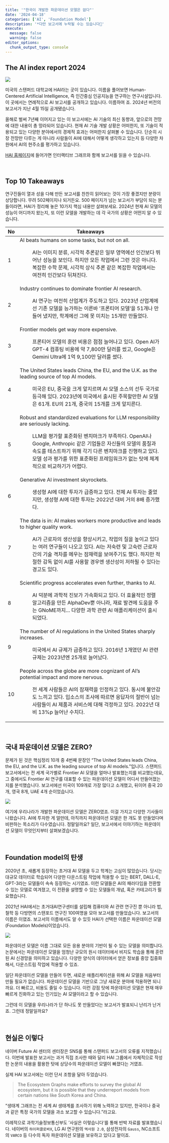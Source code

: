```yaml
---
title: '"한국이 개발한 파운데이션 모델은 없다"'
date: '2024-04-18'
categories: ['AI', 'Foundation Model']
description: '*다만 보고서에 누락될 수는 있습니다🤪'
execute: 
  message: false
  warning: false
editor_options: 
  chunk_output_type: console
---
```


## The AI index report 2024

![](/image/AIIndex_2024.jpeg)

미국의 스탠퍼드 대학교에 HAI라는 곳이 있습니다. 이름을 풀어보면 Human-Centered Artificial Intelligence, 즉 인간중심 인공지능을 연구하는 연구시설입니다. 이 곳에서는 연례적으로 AI 보고서를 공개하고 있습니다. 이름하여 <The AI index Report>죠. 2024년 버전의 보고서가 지난 4월 15일 공개됐습니다.

올해로 벌써 7년째 이어지고 있는 이 보고서에는 AI 기술의 최신 동향과, 앞으로의 전망에 대한 내용이 총 망라되어 있습니다. 현재 AI 기술 개발 상황은 어떠한지, 또 기술이 적용되고 있는 다양한 분야에서의 경제적 효과는 어떠한지 살펴볼 수 있습니다. 단순히 시장 전망만 다루는 게 아니라 사람들이 AI에 대해서 어떻게 생각하고 있는지 등 다양한 차원에서 AI의 현주소를 평가하고 있습니다.

[HAI 홈페이지](https://aiindex.stanford.edu/report/)에 들어가면 인터랙티브 그래프와 함께 보고서를 읽을 수 있습니다.

<br/>

## Top 10 Takeaways

연구진들이 열과 성을 다해 만든 보고서를 찬찬히 읽어보는 것이 가장 좋겠지만 분량이 상당합니다. 무려 502페이지나 되거든요. 500 페이지가 넘는 보고서가 부담이 되는 분들이라면, HAI가 정리해 놓은 10가지 핵심 내용만 살펴보세요. 2024년 현재 AI 모델의 성능이 어디까지 왔는지, 또 이런 모델을 개발하는 데 각 국가의 상황은 어떤지 알 수 있습니다.

+---------+---------------------------------------------------------------------------------------------------------------------------------------------------------------------------------------------------------------------------------------------------------------+
| No      | Takeaways                                                                                                                                                                                                                                                     |
+=========+===============================================================================================================================================================================================================================================================+
| 1       | AI beats humans on some tasks, but not on all.                                                                                                                                                                                                                |
|         |                                                                                                                                                                                                                                                               |
|         | :   AI는 이미지 분류, 시각적 추론같은 일부 영역에선 인간보다 뛰어난 성능을 보인다. 하지만 모든 작업에서 그런 것은 아니다. 복잡한 수학 문제, 시각적 상식 추론 같은 복잡한 작업에서는 여전히 인간보다 뒤쳐진다.                                                 |
+---------+---------------------------------------------------------------------------------------------------------------------------------------------------------------------------------------------------------------------------------------------------------------+
| 2       | Industry continues to dominate frontier AI research.                                                                                                                                                                                                          |
|         |                                                                                                                                                                                                                                                               |
|         | :   AI 연구는 여전히 산업계가 주도하고 있다. 2023년 산업계에선 기존 모델을 능가하는 이른바 '프론티어 모델'을 51개나 만들어 냈지만, 학계에선 그에 못 미치는 15개만 만들었다.                                                                                   |
+---------+---------------------------------------------------------------------------------------------------------------------------------------------------------------------------------------------------------------------------------------------------------------+
| 3       | Frontier models get way more expensive.                                                                                                                                                                                                                       |
|         |                                                                                                                                                                                                                                                               |
|         | :   프론티어 모델의 훈련 비용은 점점 늘어나고 있다. Open AI가 GPT-4 컴퓨팅 비용에 약 7,800만 달러를 썼고, Google은 Gemini Ultra에 1억 9,100만 달러를 썼다.                                                                                                    |
+---------+---------------------------------------------------------------------------------------------------------------------------------------------------------------------------------------------------------------------------------------------------------------+
| 4       | The United States leads China, the EU, and the U.K. as the leading source of top AI models.                                                                                                                                                                   |
|         |                                                                                                                                                                                                                                                               |
|         | :   미국은 EU, 중국을 크게 앞지르며 AI 모델 소스의 선두 국가로 등극해 있다. 2023년에 미국에서 출시된 주목할만한 AI 모델은 61개. EU의 21개, 중국의 15개를 크게 앞지른다.                                                                                       |
+---------+---------------------------------------------------------------------------------------------------------------------------------------------------------------------------------------------------------------------------------------------------------------+
| 5       | Robust and standardized evaluations for LLM responsibility are seriously lacking.                                                                                                                                                                             |
|         |                                                                                                                                                                                                                                                               |
|         | :   LLM을 평가할 표준화된 벤치마크가 부족하다. OpenAI나 Google, Anthropic 같은 기업들은 자신들의 모델의 품질과 속도를 테스트하기 위해 각기 다른 벤치마크를 진행하고 있다. 모델 성과 평가를 위한 표준화된 프레임워크가 없는 탓에 체계적으로 비교하기가 어렵다. |
+---------+---------------------------------------------------------------------------------------------------------------------------------------------------------------------------------------------------------------------------------------------------------------+
| 6       | Generative AI investment skyrockets.                                                                                                                                                                                                                          |
|         |                                                                                                                                                                                                                                                               |
|         | :   생성형 AI에 대한 투자가 급증하고 있다. 전체 AI 투자는 줄었지만, 생성형 AI에 대한 투자는 2022년 대비 거의 8배 증가했다.                                                                                                                                    |
+---------+---------------------------------------------------------------------------------------------------------------------------------------------------------------------------------------------------------------------------------------------------------------+
| 7       | The data is in: AI makes workers more productive and leads to higher quality work.                                                                                                                                                                            |
|         |                                                                                                                                                                                                                                                               |
|         | :   AI가 근로자의 생산성을 향상시키고, 작업의 질을 높이고 있다는 여러 연구들이 나오고 있다. AI는 저숙련 및 고숙련 근로자 간의 기술 격차를 메우는 잠재력을 보여주기도 했다. 하지만 적절한 감독 없이 AI를 사용할 경우엔 생산성이 저하될 수 있다는 경고도 있다.  |
+---------+---------------------------------------------------------------------------------------------------------------------------------------------------------------------------------------------------------------------------------------------------------------+
| 8       | Scientific progress accelerates even further, thanks to AI.                                                                                                                                                                                                   |
|         |                                                                                                                                                                                                                                                               |
|         | :   AI 덕분에 과학적 진보가 가속화되고 있다. 더 효율적인 정렬 알고리즘을 만든 AlphaDev뿐 아니라, 재료 발견에 도움을 주는 GNoME까지... 다양한 과학 관련 AI 애플리케이션이 출시되었다.                                                                          |
+---------+---------------------------------------------------------------------------------------------------------------------------------------------------------------------------------------------------------------------------------------------------------------+
| 9       | The number of AI regulations in the United States sharply increases.                                                                                                                                                                                          |
|         |                                                                                                                                                                                                                                                               |
|         | :   미국에서 AI 규제가 급증하고 있다. 2016년 1개였던 AI 관련 규제는 2023년엔 25개로 늘어났다.                                                                                                                                                                 |
+---------+---------------------------------------------------------------------------------------------------------------------------------------------------------------------------------------------------------------------------------------------------------------+
| 10      | People across the globe are more cognizant of AI's potential impact and more nervous.                                                                                                                                                                         |
|         |                                                                                                                                                                                                                                                               |
|         | :   전 세계 사람들은 AI의 잠재력을 인정하고 있다. 동시에 불안감도 느끼고 있다. 입소스의 조사에 따르면 응답자의 절반이 넘는 사람들이 AI 제품과 서비스에 대해 걱정하고 있다. 2022년 대비 13%p 늘어난 수치다.                                                    |
+---------+---------------------------------------------------------------------------------------------------------------------------------------------------------------------------------------------------------------------------------------------------------------+

</br>

## 국내 파운데이션 모델은 ZERO?

문제가 된 것은 핵심정리 10개 중 4번째 문장인 "The United States leads China, the EU, and the U.K. as the leading source of top AI models."입니다. 스탠퍼드 보고서에서는 전 세계 국가별로 Frontier AI 모델을 얼마나 발표했는지를 비교했는데요, 그 중에서도 Frontier AI 연구를 대표할 수 있는 파운데이션 모델이 어디서 만들어졌는지를 분석했습니다. 보고서에선 미국이 109개로 가장 많다고 소개했고, 뒤이어 중국 20개, 영국 8개, UAE 4개 순이었습니다.

![](/image/fm_chart.png)

여기에 우리나라가 개발한 파운데이션 모델은 ZERO였죠. 이걸 가지고 다양한 기사들이 나왔습니다. AI에 투자한 게 얼만데, 아직까지 파운데이션 모델은 한 개도 못 만들었다며 비판하는 목소리가 다수였습니다. 정말일까요? 일단, 보고서에서 이야기하는 파운데이션 모델이 무엇인지부터 살펴보겠습니다.

<br/>

## Foundation model의 탄생

2020년 초, 새롭게 등장하는 초거대 AI 모델을 두고 학계는 고심이 많았습니다. 당시는 대규모 데이터로 학습되어 다양한 다운스트림 작업에 적용할 수 있는 BERT, DALL-E, GPT-3라는 모델들이 속속 등장하는 시기였죠. 이런 모델들은 AI의 패러다임을 전환할 수 있는 모델로 여겨졌고, 이 전환을 설명할 수 있는 모델들의 개념, 혹은 카테고리가 필요했습니다.

2021년 HAI에서는 초거대AI연구센터를 설립해 컴퓨터와 AI 관련 연구진 뿐 아니라 법, 철학 등 다방면의 스탠포드 연구진 100여명을 모아 보고서를 만들었습니다. 보고서의 이름은 <On the Opportunities and Risks of Foundation Models>이였죠. 보고서의 이름에서도 알 수 있듯 HAI가 선택한 이름은 파운데이션 모델(Foundation Models)이었습니다.

![](/image/FM.png)

파운데이션 모델은 이름 그대로 모든 응용 분야의 기반이 될 수 있는 모델을 의미합니다. 논문에서는 파운데이션 모델을 엄청난 규모의 원시 데이터에서 비지도 학습을 통해 훈련된 AI 신경망을 의미하고 있습니다. 다양한 양식의 데이터에서 얻은 정보를 중앙 집중화해서, 다운스트림 작업에 적용할 수 있죠.

일단 파운데이션 모델을 만들어 두면, 새로운 애플리케이션을 위해 AI 모델을 처음부터 만들 필요가 없습니다. 파운데이션 모델을 기반으로 그냥 새로운 분야에 적용하면 되니까요. 더 빠르고, 비용도 줄일 수 있습니다. 이런 강점 탓에 파운데이션 모델은 현재 매우 빠르게 진화하고 있는 인기있는 AI 모델이라고 할 수 있습니다.

그런데 이 모델을 우리나라가 단 하나도 못 만들었다는 보고서가 발표되니 난리가 난거죠. 그런데 정말일까요?

<br/>

## 현실은 이렇다

네이버 Future AI 센터의 센터장은 SNS를 통해 스탠퍼드 보고서의 오류를 지적했습니다. 이번에 발표한 보고서는 과거 직접 조사한 때와 달리 HAI 그룹에서 자체적으로 작성한 논문의 내용을 활용한 탓에 상당수의 파운데이션 모델이 빠졌다는 거였죠.

실제 HAI 보고서에는 이런 단서 조항을 달아 두었습니다.

> The Ecosystem Graphs make efforts to survey the global AI ecosystem, but it is possible that they underreport models from certain nations like South Korea and China.

"생태계 그래프는 전 세계 AI 생태계를 조사하기 위해 노력하고 있지만, 한국이나 중국과 같은 특정 국가의 모델을 과소 보고할 수 있습니다."라고요.

이례적으로 과학기술정보통신부도 '사실은 이렇습니다'를 통해 반박 자료를 발표했습니다. 네이버의 `하이퍼클로바X`, LG AI 연구원의 `엑사원 2.0`, 삼성전자의 `Gauss`, NC소프트의 `VARCO` 등 다수의 독자 파운데이션 모델을 보유하고 있다고 말이죠.
